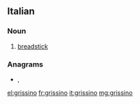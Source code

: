 ==Italian==

===Noun===
{{it-noun|m}}

# [[breadstick]]

===Anagrams===
* {{l|it|ingrossi}}, {{l|it|signorsì}}

[[el:grissino]]
[[fr:grissino]]
[[it:grissino]]
[[mg:grissino]]